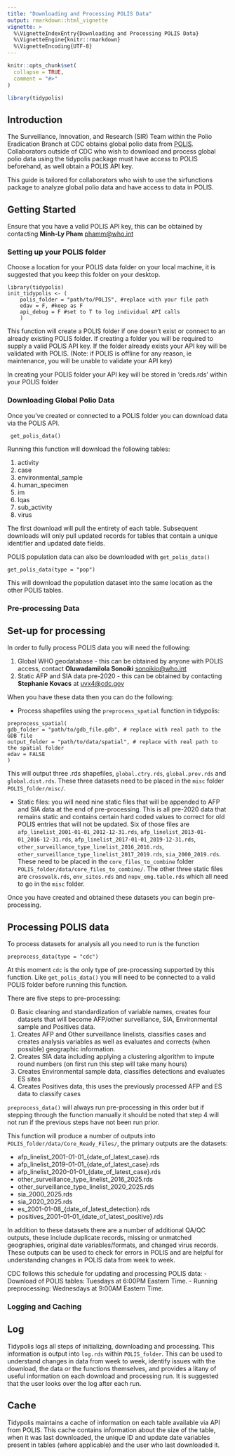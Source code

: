 ```yaml
---
title: "Downloading and Processing POLIS Data"
output: rmarkdown::html_vignette
vignette: >
  %\VignetteIndexEntry{Downloading and Processing POLIS Data}
  %\VignetteEngine{knitr::rmarkdown}
  %\VignetteEncoding{UTF-8}
---
```


```r
knitr::opts_chunk$set(
  collapse = TRUE,
  comment = "#>"
)
```

```r
library(tidypolis)
```

## Introduction

The Surveillance, Innovation, and Research (SIR) Team within the Polio Eradication Branch at CDC obtains global polio data from [POLIS](https://extranet.who.int/polis/Account/Login). Collaborators outside of CDC who wish to download and process global polio data using the tidypolis package must have access to POLIS beforehand, as well obtain a POLIS API key.

This guide is tailored for collaborators who wish to use the sirfunctions package to analyze global polio data and have access to data in POLIS.

## Getting Started
Ensure that you have a valid POLIS API key, this can be obtained by contacting **Minh-Ly Pham** [phamm\@who.int](mailto:phamm@who.int){.email} 

### Setting up your POLIS folder {#polis-folder-setup}
Choose a location for your POLIS data folder on your local machine, it is suggested that you keep this folder on your desktop.

```
library(tidypolis)
init_tidypolis <- (
    polis_folder = "path/to/POLIS", #replace with your file path
    edav = F, #keep as F
    api_debug = F #set to T to log individual API calls
    )
```

This function will create a POLIS folder if one doesn't exist or connect to an already existing POLIS folder. If creating a folder you will be required to supply a valid POLIS API key. If the folder already exists your API key will be validated with POLIS. (Note: if POLIS is offline for any reason, ie maintenance, you will be unable to validate your API key)

In creating your POLIS folder your API key will be stored in 'creds.rds' within your POLIS folder

### Downloading Global Polio Data {#download-polis-data}
Once you've created or connected to a POLIS folder you can download data via the POLIS API.

```
 get_polis_data()
```
Running this function will download the following tables:

1. activity
2. case
3. environmental_sample
4. human_specimen
5. im
6. lqas
7. sub_activity
8. virus

The first download will pull the entirety of each table. Subsequent downloads will only pull updated records for tables that contain a unique identifier and updated date fields. 

POLIS population data can also be downloaded with `get_polis_data()`

```
get_polis_data(type = "pop")
```

This will download the population dataset into the same location as the other POLIS tables.

### Pre-processing Data

## Set-up for processing
In order to fully process POLIS data you will need the following:

1. Global WHO geodatabase - this can be obtained by anyone with POLIS access, contact **Oluwadamilola Sonoiki** [sonoikio\@who.int](mailto:sonoikio@who.int){.email}
2. Static AFP and SIA data pre-2020 - this can be obtained by contacting **Stephanie Kovacs** at [uvx4\@cdc.gov](mailto:uvx4@cdc.gov){.email}

When you have these data then you can do the following:

- Process shapefiles using the `preprocess_spatial` function in tidypolis:

```
preprocess_spatial(
gdb_folder = "path/to/gdb_file.gdb", # replace with real path to the GDB file
output_folder = "path/to/data/spatial", # replace with real path to the spatial folder
edav = FALSE
)
```
This will output three .rds shapefiles, `global.ctry.rds`, `global.prov.rds` and `global.dist.rds`. These three datasets need to be placed in the `misc` folder `POLIS_folder/misc/`.

- Static files: you will need nine static files that will be appended to AFP and SIA data at the end of pre-processing. This is all pre-2020 data that remains static and contains certain hard coded values to correct for old POLIS entries that will not be updated. Six of those files are `afp_linelist_2001-01-01_2012-12-31.rds`, `afp_linelist_2013-01-01_2016-12-31.rds`, `afp_linelist_2017-01-01_2019-12-31.rds`, `other_surveillance_type_linelist_2016_2016.rds`, `other_surveillance_type_linelist_2017_2019.rds`, `sia_2000_2019.rds`. These need to be placed in the `core_files_to_combine` folder `POLIS_folder/data/core_files_to_combine/`. The other three static files are `crosswalk.rds`, `env_sites.rds` and `nopv_emg.table.rds` which all need to go in the `misc` folder.

Once you have created and obtained these datasets you can begin pre-processing.

## Processing POLIS data

To process datasets for analysis all you need to run is the function 
```
preprocess_data(type = "cdc")
```` 
At this moment `cdc` is the only type of pre-processing supported by this function. Like `get_polis_data()` you will need to be connected to a valid POLIS folder before running this function. 

There are five steps to pre-processing:

0. Basic cleaning and standardization of variable names, creates four datasets that will become AFP/other surveillance, SIA, Environmental sample and Positives data. 
1. Creates AFP and Other surveillance linelists, classifies cases and creates analysis variables as well as evaluates and corrects (when possible) geographic information.
2. Creates SIA data including applying a clustering algorithm to impute round numbers (on first run this step will take many hours)
3. Creates Environmental sample data, classifies detections and evaluates ES sites
4. Creates Positives data, this uses the previously processed AFP and ES data to classify cases

`preprocess_data()` will always run pre-processing in this order but if stepping through the function manually it should be noted that step 4 will not run if the previous steps have not been run prior. 

This function will produce a number of outputs into `POLIS_folder/data/Core_Ready_Files/`, the primary outputs are the datasets: 

- afp_linelist_2001-01-01_{date_of_latest_case}.rds
- afp_linelist_2019-01-01_{date_of_latest_case}.rds
- afp_linelist_2020-01-01_{date_of_latest_case}.rds
- other_surveillance_type_linelist_2016_2025.rds
- other_surveillance_type_linelist_2020_2025.rds
- sia_2000_2025.rds
- sia_2020_2025.rds
- es_2001-01-08_{date_of_latest_detection}.rds
- positives_2001-01-01_{date_of_latest_positive}.rds

In addition to these datasets there are a number of additional QA/QC outputs, these include duplicate records, missing or unmatched geographies, original date variables/formats, and changed virus records. These outputs can be used to check for errors in POLIS and are helpful for understanding changes in POLIS data from week to week.

CDC follows this schedule for updating and processing POLIS data:
- Download of POLIS tables: Tuesdays at 6:00PM Eastern Time.
- Running preprocessing: Wednesdays at 9:00AM Eastern Time.

### Logging and Caching

## Log
Tidypolis logs all steps of initializing, downloading and processing. This information is output into `log.rds` within `POLIS_folder`. This can be used to understand changes in data from week to week, identify issues with the download, the data or the functions themselves, and provides a litany of useful information on each download and processing run. It is suggested that the user looks over the log after each run.

## Cache
Tidypolis maintains a cache of information on each table available via API from POLIS. This cache contains information about the size of the table, when it was last downloaded, the unique ID and update date variables present in tables (where applicable) and the user who last downloaded it. 
